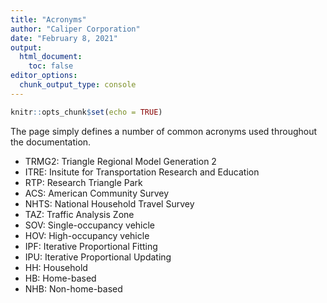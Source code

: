 ```yaml
---
title: "Acronyms"
author: "Caliper Corporation"
date: "February 8, 2021"
output: 
  html_document:
    toc: false
editor_options: 
  chunk_output_type: console
---
```


```r
knitr::opts_chunk$set(echo = TRUE)
```

The page simply defines a number of common acronyms used throughout the
documentation.

- TRMG2: Triangle Regional Model Generation 2
- ITRE: Insitute for Transportation Research and Education
- RTP: Research Triangle Park
- ACS: American Community Survey
- NHTS: National Household Travel Survey
- TAZ: Traffic Analysis Zone
- SOV: Single-occupancy vehicle
- HOV: High-occupancy vehicle
- IPF: Iterative Proportional Fitting
- IPU: Iterative Proportional Updating
- HH: Household
- HB: Home-based
- NHB: Non-home-based